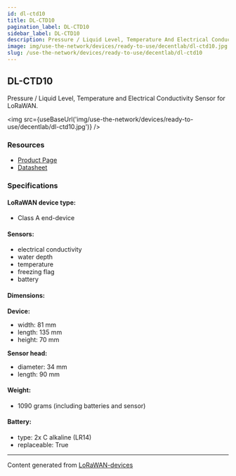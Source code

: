 ```yaml
---
id: dl-ctd10
title: DL-CTD10
pagination_label: DL-CTD10
sidebar_label: DL-CTD10
description: Pressure / Liquid Level, Temperature And Electrical Conductivity Sensor For LoRaWAN
image: img/use-the-network/devices/ready-to-use/decentlab/dl-ctd10.jpg
slug: /use-the-network/devices/ready-to-use/decentlab/dl-ctd10
---
```



## DL-CTD10

Pressure / Liquid Level, Temperature and Electrical Conductivity Sensor for LoRaWAN.

<img src={useBaseUrl('img/use-the-network/devices/ready-to-use/decentlab/dl-ctd10.jpg')} />

### Resources

- [Product Page](https://www.decentlab.com/products/pressure-/-liquid-level-temperature-and-electrical-conductivity-sensor-for-lorawan)
- [Datasheet](https://cdn.decentlab.com/download/datasheets/Decentlab-DL-CTD10-datasheet.pdf)

### Specifications

#### LoRaWAN device type:
- Class A end-device

#### Sensors:

- electrical conductivity
- water depth
- temperature
- freezing flag
- battery

#### Dimensions:

**Device:**
- width: 81 mm
- length: 135 mm
- height: 70 mm

**Sensor head:**
- diameter: 34 mm
- length: 90 mm 

#### Weight:

- 1090 grams (including batteries and sensor)

#### Battery:

- type: 2x C alkaline (LR14)
- replaceable: True

---

Content generated from [LoRaWAN-devices](https://github.com/TheThingsNetwork/lorawan-devices)
